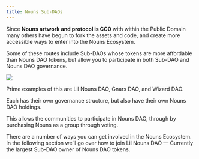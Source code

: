 ```yaml
---
title: Nouns Sub-DAOs
---
```



Since **Nouns artwork and protocol is CC0** with within the Public Domain many others have begun to fork the assets and code, and create more accessible ways to enter into the Nouns Ecosystem.

Some of these routes include Sub-DAOs whose tokens are more affordable than Nouns DAO tokens, but allow you to participate in both Sub-DAO and Nouns DAO governance.

![](/assets/nouniverse.png)

Prime examples of this are Lil Nouns DAO, Gnars DAO, and Wizard DAO.

Each has their own governance structure, but also have their own Nouns DAO holdings.

This allows the communities to participate in Nouns DAO, through <Nutshell children="fractional ownership," glossaryEntry="content/glossary/fractional_ownership.mdx" /> by purchasing Nouns as a group through voting.

There are a number of ways you can get involved in the Nouns Ecosystem. In the following section we’ll go over how to join Lil Nouns DAO — Currently the largest Sub-DAO owner of Nouns DAO tokens.
